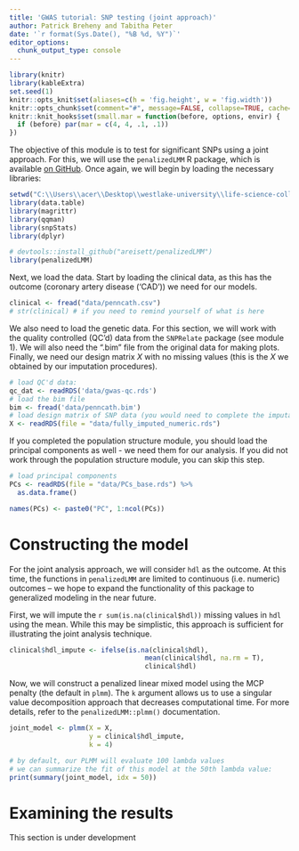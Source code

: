 ```yaml
---
title: 'GWAS tutorial: SNP testing (joint approach)'
author: Patrick Breheny and Tabitha Peter 
date: '`r format(Sys.Date(), "%B %d, %Y")`'
editor_options: 
  chunk_output_type: console
---
```


```r
library(knitr)
library(kableExtra)
set.seed(1)
knitr::opts_knit$set(aliases=c(h = 'fig.height', w = 'fig.width'))
knitr::opts_chunk$set(comment="#", message=FALSE, collapse=TRUE, cache=FALSE, tidy=FALSE, fig.align="center")
knitr::knit_hooks$set(small.mar = function(before, options, envir) {
  if (before) par(mar = c(4, 4, .1, .1))
})
```

The objective of this module is to test for significant SNPs using a joint approach. For this, we will use the `penalizedLMM` R package, which is available [on GitHub](https://github.com/areisett/penalizedLMM). Once again, we will begin by loading the necessary libraries: 

```r
setwd("C:\\Users\\acer\\Desktop\\westlake-university\\life-science-college\\rotation\\the-first-rotation\\tutorial\\GWAS-demo\\adv-gwas-tutorial-master")
library(data.table)
library(magrittr)
library(qqman)
library(snpStats)
library(dplyr)

# devtools::install_github("areisett/penalizedLMM")
library(penalizedLMM)
```

Next, we load the data. Start by loading the clinical data, as this has the outcome (coronary artery disease ('CAD')) we need for our models. 

```r
clinical <- fread("data/penncath.csv")
# str(clinical) # if you need to remind yourself of what is here
```

We also need to load the genetic data. For this section, we will work with the quality controlled (QC'd) data from the `SNPRelate` package (see module 1). We will also need the ".bim" file from the original data for making plots. Finally, we need our design matrix $X$ with no missing values (this is the $X$ we obtained by our imputation procedures). 
  
```r
# load QC'd data:
qc_dat <- readRDS('data/gwas-qc.rds')
# load the bim file
bim <- fread('data/penncath.bim')
# load design matrix of SNP data (you would need to complete the imputation module first)
X <- readRDS(file = "data/fully_imputed_numeric.rds")
```



If you completed the population structure module, you should load the principal components as well - we need them for our analysis. If you did not work through the population structure module, you can skip this step.  

```r
# load principal components 
PCs <- readRDS(file = "data/PCs_base.rds") %>%
  as.data.frame()

names(PCs) <- paste0("PC", 1:ncol(PCs))

```


# Constructing the model 

For the joint analysis approach, we will consider `hdl` as the outcome. At this time, the functions in `penalizedLMM` are limited to continuous (i.e. numeric) outcomes -- we hope to expand the functionality of this package to generalized modeling in the near future. 

First, we will impute the `r sum(is.na(clinical$hdl))` missing values in `hdl` using the mean. While this may be simplistic, this approach is sufficient for illustrating the joint analysis technique. 


```r
clinical$hdl_impute <- ifelse(is.na(clinical$hdl),
                                  mean(clinical$hdl, na.rm = T),
                                  clinical$hdl)
```


Now, we will construct a penalized linear mixed model using the MCP penalty (the default in `plmm`). The `k` argument allows us to use a singular value decomposition approach that decreases computational time. For more details, refer to the `penalizedLMM::plmm()` documentation.

```r
joint_model <- plmm(X = X,
                    y = clinical$hdl_impute,
                    k = 4)

# by default, our PLMM will evaluate 100 lambda values
# we can summarize the fit of this model at the 50th lambda value:
print(summary(joint_model, idx = 50))

```



# Examining the results 

This section is under development




